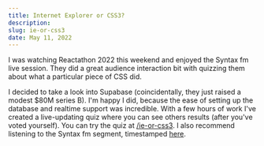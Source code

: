 ```yaml
---
title: Internet Explorer or CSS3?
description:
slug: ie-or-css3
date: May 11, 2022
---
```


I was watching Reactathon 2022 this weekend and enjoyed the Syntax fm live session. They did a great audience interaction bit with quizzing them about what a particular piece of CSS did.

I decided to take a look into Supabase (coincidentally, they just raised a modest $80M series B). I'm happy I did, because the ease of setting up the database and realtime support was incredible. With a few hours of work I've created a live-updating quiz where you can see others results (after you've voted yourself). You can try the quiz at [/ie-or-css3](/ie-or-css3). I also recommend listening to the Syntax fm segment, timestamped [here](https://youtu.be/Ck-e3hd3pKw?t=22032).
